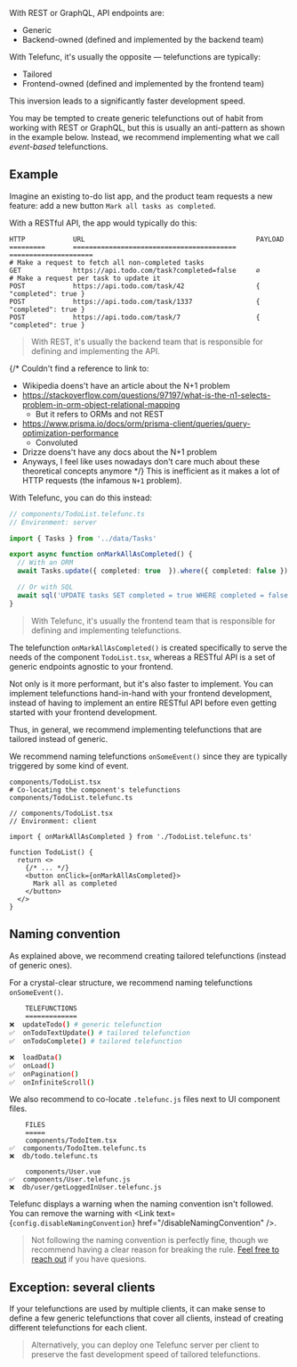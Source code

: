 
With REST or GraphQL, API endpoints are:

- Generic
- Backend-owned (defined and implemented by the backend team)

With Telefunc, it's usually the opposite — telefunctions are typically:

- Tailored
- Frontend-owned (defined and implemented by the frontend team)

This inversion leads to a significantly faster development speed.

You may be tempted to create generic telefunctions out of habit from working with REST or GraphQL, but this is usually an anti-pattern as shown in the example below. Instead, we recommend implementing what we call *event-based* telefunctions.


## Example

Imagine an existing to-do list app, and the product team requests a new feature: add a new button `Mark all tasks as completed`.

With a RESTful API, the app would typically do this:

```shell
HTTP            URL                                           PAYLOAD
=========       =========================================     =====================
# Make a request to fetch all non-completed tasks
GET             https://api.todo.com/task?completed=false     ∅
# Make a request per task to update it
POST            https://api.todo.com/task/42                  { "completed": true }
POST            https://api.todo.com/task/1337                { "completed": true }
POST            https://api.todo.com/task/7                   { "completed": true }
```

> With REST, it's usually the backend team that is responsible for defining and implementing the API.

{/*
Couldn't find a reference to link to:
- Wikipedia doens't have an article about the N+1 problem
- https://stackoverflow.com/questions/97197/what-is-the-n1-selects-problem-in-orm-object-relational-mapping
  - But it refers to ORMs and not REST
- https://www.prisma.io/docs/orm/prisma-client/queries/query-optimization-performance
  - Convoluted
- Drizze doens't have any docs about the N+1 problem
- Anyways, I feel like uses nowadays don't care much about these theoretical concepts anymore
*/}
This is inefficient as it makes a lot of HTTP requests (the infamous `N+1` problem).

With Telefunc, you can do this instead:

```ts
// components/TodoList.telefunc.ts
// Environment: server

import { Tasks } from '../data/Tasks'

export async function onMarkAllAsCompleted() {
  // With an ORM
  await Tasks.update({ completed: true  }).where({ completed: false })

  // Or with SQL
  await sql('UPDATE tasks SET completed = true WHERE completed = false')
}
```

> With Telefunc, it's usually the frontend team that is responsible for defining and implementing telefunctions.

The telefunction `onMarkAllAsCompleted()` is created specifically to serve the needs of the component `TodoList.tsx`, whereas a RESTful API is a set of generic endpoints agnostic to your frontend.

Not only is it more performant, but it's also faster to implement. You can implement telefunctions hand-in-hand with your frontend development, instead of having to implement an entire RESTful API before even getting started with your frontend development.

Thus, in general, we recommend implementing telefunctions that are tailored instead of generic.

We recommend naming telefunctions `onSomeEvent()` since they are typically triggered by some kind of event.

```shell
components/TodoList.tsx
# Co-locating the component's telefunctions
components/TodoList.telefunc.ts
```

```tsx
// components/TodoList.tsx
// Environment: client

import { onMarkAllAsCompleted } from './TodoList.telefunc.ts'

function TodoList() {
  return <>
    {/* ... */}
    <button onClick={onMarkAllAsCompleted}>
      Mark all as completed
    </button>
  </>
}
```


## Naming convention

As explained above, we recommend creating tailored telefunctions (instead of generic ones).

For a crystal-clear structure, we recommend naming telefunctions `onSomeEvent()`.

```bash
    TELEFUNCTIONS
    =============
❌  updateTodo() # generic telefunction
✅  onTodoTextUpdate() # tailored telefunction
✅  onTodoComplete() # tailored telefunction

❌  loadData()
✅  onLoad()
✅  onPagination()
✅  onInfiniteScroll()
```

We also recommend to co-locate `.telefunc.js` files next to UI component files.

```shell
    FILES
    =====
    components/TodoItem.tsx
✅  components/TodoItem.telefunc.ts
❌  db/todo.telefunc.ts

    components/User.vue
✅  components/User.telefunc.js
❌  db/user/getLoggedInUser.telefunc.js
```

Telefunc displays a warning when the naming convention isn't followed. You can remove the warning with <Link text={<code>config.disableNamingConvention</code>} href="/disableNamingConvention" />.

> Not following the naming convention is perfectly fine, though we recommend having a clear reason for breaking the rule. [Feel free to reach out](https://github.com/brillout/telefunc/issues/new) if you have quesions.


## Exception: several clients

If your telefunctions are used by multiple clients, it can make sense to define a few generic telefunctions that cover all clients, instead of creating different telefunctions for each client.

> Alternatively, you can deploy one Telefunc server per client to preserve the fast development speed of tailored telefunctions.
